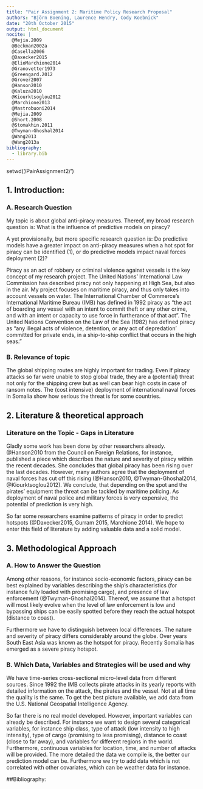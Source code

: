 ```yaml
---
title: "Pair Assignment 2: Maritime Policy Research Proposal"
authors: "Björn Boening, Laurence Hendry, Cody Koebnick"
date: "20th October 2015"
output: html_document
nocite: |
  @Mejia.2009
  @Beckman2002a
  @Casella2006
  @Daxecker2015
  @ElioMarchione2014
  @Granovetter1973
  @Greengard.2012
  @Grover2007
  @Hanson2010
  @Kaluza2010
  @Kiourktsoglou2012
  @Marchione2013
  @Mastrobuoni2014
  @Mejia.2009
  @Short.2008
  @Stomakhin.2011
  @Twyman-Ghoshal2014
  @Wang2013
  @Wang2013a
bibliography:
  - library.bib
---
```



setwd('/PairAssignment2/')

## 1. Introduction: 
### A. Research Question

My topic is about global anti-piracy measures. Thereof, my broad research question is: What is the influence of predictive models on piracy?

A yet provisionally, but more specific research question is: Do predictive models have a 
greater impact on anti-piracy measures when a hot spot for piracy can be identified (1), or do 
predictive models impact naval forces deployment (2)?

Piracy as an act of robbery or criminal violence against vessels is the key concept of my 
research project. The United Nations’ International Law Commission has described piracy
not only happening at High Sea, but also in the air. My project focuses on maritime piracy, 
and thus only takes into account vessels on water. The International Chamber of 
Commerce’s International Maritime Bureau (IMB) has defined in 1992 piracy as “the act of 
boarding any vessel with an intent to commit theft or any other crime, and with an intent or 
capacity to use force in furtherance of that act”. The United Nations Convention on the Law 
of the Sea (1982) has defined piracy as “any illegal acts of violence, detention, or any act of depredation’ committed for private ends, in a ship-to-ship conflict that occurs in the high 
seas.”

### B. Relevance of topic

The global shipping routes are highly important for trading. Even if piracy attacks so far were 
unable to stop global trade, they are a (potential) threat not only for the shipping crew but as well can bear high costs in case of ransom notes. The (cost intensive) deployment of 
international naval forces in Somalia show how serious the threat is for some countries.

## 2. Literature & theoretical approach
### Literature on the Topic - Gaps in Literature

Gladly some work has been done by other researchers already. @Hanson2010 
from the Council on Foreign Relations, for instance, published a piece which describes the 
nature and severity of piracy within the recent decades. She concludes that global piracy has 
been rising over the last decades. However, many authors agree that the deployment of 
naval forces has cut off this rising (@Hanson2010, @Twyman-Ghoshal2014, @Kiourktsoglou2012). We conclude, that depending on the spot and the pirates’ equipment the threat can be
tackled by maritime policing. As deployment of naval police and military forces is very 
expensive, the potential of prediction is very high. 

So far some researchers examine patterns of piracy in order to predict hotspots (@Daxecker2015, Gurram 2015, Marchione 2014). We hope to enter this field of literature by adding 
valuable data and a solid model.

## 3. Methodological Approach
### A. How to Answer the Question

Among other reasons, for instance socio-economic factors, piracy can be best explained by 
variables describing the ship’s characteristics (for instance fully loaded with promising cargo), 
and presence of law enforcement (@Twyman-Ghoshal2014). Thereof, we assume that a 
hotspot will most likely evolve when the level of law enforcement is low and bypassing ships 
can be easily spotted before they reach the actual hotspot (distance to coast).

Furthermore we have to distinguish between local differences. The nature and severity of
piracy differs considerably around the globe. Over years South East Asia was known as the 
hotspot for piracy. Recently Somalia has emerged as a severe piracy hotspot.

### B. Which Data, Variables and Strategies will be used and why

We have time-series cross-sectional micro-level data from different sources. Since 1992 the 
IMB collects pirate attacks in its yearly reports with detailed information on the attack, the 
pirates and the vessel. Not at all time the quality is the same. To get the best picture 
available, we add data from the U.S. National Geospatial Intelligence Agency.

So far there is no real model developed. However, important variables can already be 
described. For instance we want to design several categorical variables, for instance ship 
class, type of attack (low intensity to high intensity), type of cargo (promising to less 
promising), distance to coast (close to far away), and variables for different regions in the 
world. Furthermore, continuous variables for location, time, and number of attacks will be 
provided. The more detailed the data we compile is, the better our prediction model can be. 
Furthermore we try to add data which is not correlated with other covariates, which can be 
weather data for instance.

##Bibliography:



